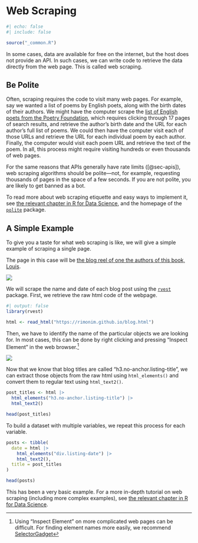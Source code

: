 # Web Scraping {#sec-scraping}

```r
#| echo: false
#| include: false

source("_common.R")
```

In some cases, data are available for free on the internet, but the host does not provide an API. In such cases, we can write code to retrieve the data directly from the web page. This is called web scraping.

## Be Polite

Often, scraping requires the code to visit many web pages. For example, say we wanted a list of poems by English poets, along with the birth dates of their authors. We might have the computer scrape the [list of English poets from the Poetry Foundation](https://www.poetryfoundation.org/poets/browse#page=1&sort_by=recently_added&region=175), which requires clicking through 17 pages of search results, and retrieve the author's birth date and the URL for each author's full list of poems. We could then have the computer visit each of those URLs and retrieve the URL for each individual poem by each author. Finally, the computer would visit each poem URL and retrieve the text of the poem. In all, this process might require visiting hundreds or even thousands of web pages.

For the same reasons that APIs generally have rate limits ([@sec-apis]), web scraping algorithms should be polite---not, for example, requesting thousands of pages in the space of a few seconds. If you are not polite, you are likely to get banned as a bot.

To read more about web scraping etiquette and easy ways to implement it, see [the relevant chapter in R for Data Science](https://r4ds.hadley.nz/webscraping), and the homepage of the  [`polite`](https://dmi3kno.github.io/polite/) package. 

## A Simple Example

To give you a taste for what web scraping is like, we will give a simple example of scraping a single page.

The page in this case will be [the blog reel of one the authors of this book, Louis](https://rimonim.github.io/blog.html).

![](images/scraping1.png)

We will scrape the name and date of each blog post using the [`rvest`](https://rvest.tidyverse.org) package. First, we retrieve the raw html code of the webpage. 

```r
#| output: false
library(rvest)

html <- read_html("https://rimonim.github.io/blog.html")
```

Then, we have to identify the name of the particular objects we are looking for. In most cases, this can be done by right clicking and pressing "Inspect Element" in the web browser.^[Using "Inspect Element" on more complicated web pages can be difficult. For finding 
element names more easily, we recommend [SelectorGadget](https://rvest.tidyverse.org/articles/selectorgadget.html)]

![](images/scraping2.png)

Now that we know that blog titles are called "h3.no-anchor.listing-title", we can extract those objects from the raw html using `html_elements()` and convert them to regular text using `html_text2()`.

```r
post_titles <- html |> 
  html_elements("h3.no-anchor.listing-title") |> 
  html_text2()

head(post_titles)
```

To build a dataset with multiple variables, we repeat this process for each variable.

```r
posts <- tibble(
  date = html |> 
    html_elements("div.listing-date") |> 
    html_text2(),
  title = post_titles
)

head(posts)
```

This has been a very basic example. For a more in-depth tutorial on web scraping (including more complex examples), see [the relevant chapter in R for Data Science](https://r4ds.hadley.nz/webscraping).
